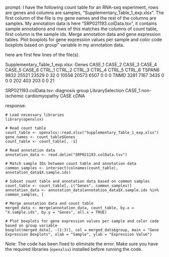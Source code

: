 prompt:
I have the following count table for an RNA-seq experiment, rows are genes and columns are samples, "Supplementary_Table_1_exp.xlsx". The first column of the file is my gene names and the rest of the columns are samples. My annotation data is here  "SRP021193.colData.tsv", it contains sample annotations and rows of this matches the columns of count table, first column is the sample ids. Merge annotation data and gene expression tables. Plot boxplots for gene expression values per sample and color code boxplots based on group" variable in my annotation data.

here are first few lines of the file(s).

Supplementary_Table_1_exp.xlsx:
Genes	CASE_1	CASE_2	CASE_3	CASE_4	CASE_5	CASE_6	CTRL_1	CTRL_2	CTRL_3	CTRL_4	CTRL_5	CTRL_6
TSPAN6	9832	25521	23529	0	32	0	10558	20573	6507	0	0	 0
TNMD	3281	 7167	 3435	0	 0	0	  202	  403	 203	0	0	21


SRP021193.colData.tsv:
diagnosis	group	LibrarySelection
CASE_1	non-ischemic cardiomyopathy	CASE	cDNA


response:
```
# Load necessary libraries
library(openxlsx)

# Read count table
count_table <- openxlsx::read.xlsx("Supplementary_Table_1_exp.xlsx")
gene_names <- count_table$Genes
count_table <- count_table[, -1]

# Read annotation data
annotation_data <- read.delim("SRP021193.colData.tsv")

# Match sample IDs between count table and annotation data
common_samples <- intersect(colnames(count_table), annotation_data$X.sample.ids)

# Subset count table and annotation data based on common samples
count_table <- count_table[, c("Genes", common_samples)]
annotation_data <- annotation_data[annotation_data$X.sample.ids %in% common_samples, ]

# Merge annotation data and count table
merged_data <- merge(annotation_data, count_table, by.x = "X.sample.ids", by.y = "Genes", all.x = TRUE)

# Plot boxplots for gene expression values per sample and color code based on group variable
boxplot(merged_data[, -(1:3)], col = merged_data$group, main = "Gene Expression Boxplots", xlab = "Sample", ylab = "Expression Value")
```
Note: The code has been fixed to eliminate the error. Make sure you have the required libraries (`openxlsx`) installed before running the code.
